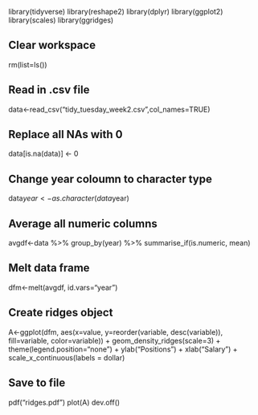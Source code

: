 library(tidyverse)
library(reshape2)
library(dplyr)
library(ggplot2)
library(scales)
library(ggridges)

## Clear workspace
rm(list=ls())

## Read in .csv file
data<-read_csv("tidy_tuesday_week2.csv",col_names=TRUE)

## Replace all NAs with 0
data[is.na(data)] <- 0

## Change year coloumn to character type
data$year<-as.character(data$year)

## Average all numeric columns
avgdf<-data %>% group_by(year) %>% summarise_if(is.numeric, mean)

## Melt data frame
dfm<-melt(avgdf, id.vars="year")

## Create ridges object
A<-ggplot(dfm, aes(x=value, y=reorder(variable, desc(variable)), fill=variable, color=variable)) +
  geom_density_ridges(scale=3) +
  theme(legend.position="none") +
  ylab("Positions") +
  xlab("Salary") +
  scale_x_continuous(labels = dollar)

## Save to file
pdf("ridges.pdf")
plot(A)
dev.off()
